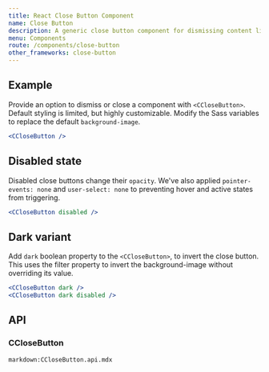 ```yaml
---
title: React Close Button Component
name: Close Button
description: A generic close button component for dismissing content like modals and alerts.
menu: Components
route: /components/close-button
other_frameworks: close-button
---
```



## Example

Provide an option to dismiss or close a component with `<CCloseButton>`. Default styling is limited, but highly customizable. Modify the Sass variables to replace the default `background-image`.

```jsx preview
<CCloseButton />
```

## Disabled state

Disabled close buttons change their `opacity`. We've also applied `pointer-events: none` and `user-select: none` to preventing hover and active states from triggering.

```jsx preview
<CCloseButton disabled />
```

## Dark variant

Add `dark` boolean property to the `<CCloseButton>`, to invert the close button. This uses the filter property to invert the background-image without overriding its value.

```jsx preview className="bg-dark border-0"
<CCloseButton dark />
<CCloseButton dark disabled />
```

## API

### CCloseButton

`markdown:CCloseButton.api.mdx`
